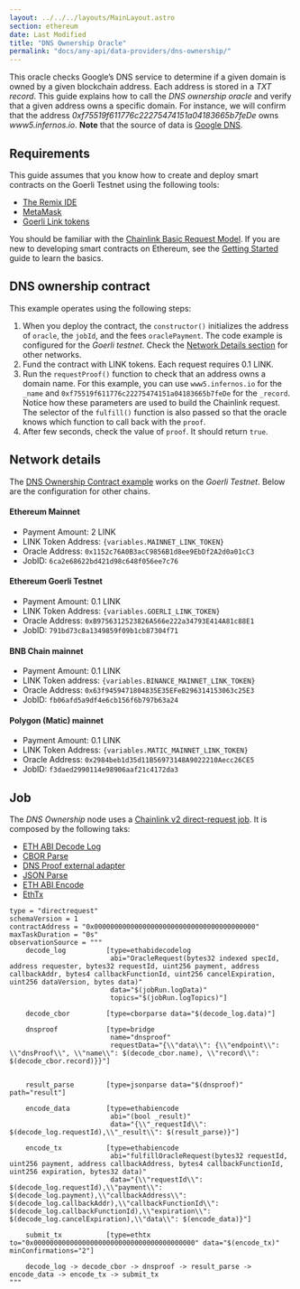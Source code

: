 ---
layout: ../../../layouts/MainLayout.astro
section: ethereum
date: Last Modified
title: "DNS Ownership Oracle"
permalink: "docs/any-api/data-providers/dns-ownership/"
---


This oracle checks Google’s DNS service to determine if a given domain is owned by a given blockchain address. Each address is stored in a _TXT record_.
This guide explains how to call the _DNS ownership oracle_ and verify that a given address owns a specific domain. For instance, we will confirm that the address _0xf75519f611776c22275474151a04183665b7feDe_ owns _www5.infernos.io_. **Note** that the source of data is [Google DNS](https://dns.google/resolve?name=www5.infernos.io&type=TXT).

## Requirements

This guide assumes that you know how to create and deploy smart contracts on the Goerli Testnet using the following tools:

- [The Remix IDE](https://remix.ethereum.org/)
- [MetaMask](https://metamask.io/)
- [Goerli Link tokens](/docs/link-token-contracts/#goerli-testnet)

You should be familiar with the [Chainlink Basic Request Model](/docs/architecture-request-model/). If you are new to developing smart contracts on Ethereum, see the [Getting Started](/docs/conceptual-overview/) guide to learn the basics.

## DNS ownership contract

This example operates using the following steps:

1. When you deploy the contract, the `constructor()` initializes the address of `oracle`, the `jobId`, and the fees `oraclePayment`. The code example is configured for the _Goerli testnet_. Check the [Network Details section](#network-details) for other networks.
1. Fund the contract with LINK tokens. Each request requires 0.1 LINK.
1. Run the `requestProof()` function to check that an address owns a domain name. For this example, you can use `www5.infernos.io` for the `_name` and `0xf75519f611776c22275474151a04183665b7feDe` for the `_record`. Notice how these parameters are used to build the Chainlink request. The selector of the `fulfill()` function is also passed so that the oracle knows which function to call back with the `proof`.
1. After few seconds, check the value of `proof`. It should return `true`.

<CodeSample src="samples/DataProviders/DnsOwnership.sol" />

## Network details

The [DNS Ownership Contract example](#dns-ownership-contract) works on the _Goerli Testnet_. Below are the configuration for other chains.

#### Ethereum Mainnet

- Payment Amount: 2 LINK
- LINK Token Address: <code>{variables.MAINNET_LINK_TOKEN}</code>
- Oracle Address: `0x1152c76A0B3acC9856B1d8ee9EbDf2A2d0a01cC3`
- JobID: `6ca2e68622bd421d98c648f056ee7c76`

#### Ethereum Goerli Testnet

- Payment Amount: 0.1 LINK
- LINK Token Address: <code>{variables.GOERLI_LINK_TOKEN}</code>
- Oracle Address: `0xB9756312523826A566e222a34793E414A81c88E1`
- JobID: `791bd73c8a1349859f09b1cb87304f71`

#### BNB Chain mainnet

- Payment Amount: 0.1 LINK
- LINK Token address: <code>{variables.BINANCE_MAINNET_LINK_TOKEN}</code>
- Oracle Address: `0x63f9459471804835E35EFeB296314153063c25E3`
- JobID: `fb06afd5a9df4e6cb156f6b797b63a24`

#### Polygon (Matic) mainnet

- Payment Amount: 0.1 LINK
- LINK Token Address: <code>{variables.MATIC_MAINNET_LINK_TOKEN}</code>
- Oracle Address: `0x2984beb1d35d11B56973148A9022210Aecc26CE5`
- JobID: `f3daed2990114e98906aaf21c4172da3`

## Job

The _DNS Ownership_ node uses a [Chainlink v2 direct-request job](/docs/jobs/types/direct-request/). It is composed by the following taks:

- [ETH ABI Decode Log](/docs/jobs/task-types/eth-abi-decode-log/)
- [CBOR Parse](/docs/jobs/task-types/cborparse/)
- [DNS Proof external adapter](https://github.com/smartcontractkit/external-adapters-js/tree/develop/packages/sources/dns-query#dns-proof-endpoint)
- [JSON Parse](/docs/jobs/task-types/jsonparse/)
- [ETH ABI Encode](/docs/jobs/task-types/eth-abi-encode/)
- [EthTx](/docs/jobs/task-types/eth-tx/)

```jpv2
type = "directrequest"
schemaVersion = 1
contractAddress = "0x0000000000000000000000000000000000000000"
maxTaskDuration = "0s"
observationSource = """
    decode_log          [type=ethabidecodelog
                         abi="OracleRequest(bytes32 indexed specId, address requester, bytes32 requestId, uint256 payment, address callbackAddr, bytes4 callbackFunctionId, uint256 cancelExpiration, uint256 dataVersion, bytes data)"
                         data="$(jobRun.logData)"
                         topics="$(jobRun.logTopics)"]

    decode_cbor         [type=cborparse data="$(decode_log.data)"]

    dnsproof            [type=bridge
                         name="dnsproof"
                         requestData="{\\"data\\": {\\"endpoint\\": \\"dnsProof\\", \\"name\\": $(decode_cbor.name), \\"record\\": $(decode_cbor.record)}}"]


    result_parse        [type=jsonparse data="$(dnsproof)" path="result"]

    encode_data         [type=ethabiencode
                         abi="(bool _result)"
                         data="{\\"_requestId\\": $(decode_log.requestId),\\"_result\\": $(result_parse)}"]

    encode_tx           [type=ethabiencode
                         abi="fulfillOracleRequest(bytes32 requestId, uint256 payment, address callbackAddress, bytes4 callbackFunctionId, uint256 expiration, bytes32 data)"
                         data="{\\"requestId\\": $(decode_log.requestId),\\"payment\\": $(decode_log.payment),\\"callbackAddress\\": $(decode_log.callbackAddr),\\"callbackFunctionId\\": $(decode_log.callbackFunctionId),\\"expiration\\": $(decode_log.cancelExpiration),\\"data\\": $(encode_data)}"]

    submit_tx           [type=ethtx to="0x0000000000000000000000000000000000000000" data="$(encode_tx)" minConfirmations="2"]

    decode_log -> decode_cbor -> dnsproof -> result_parse -> encode_data -> encode_tx -> submit_tx
"""
```
